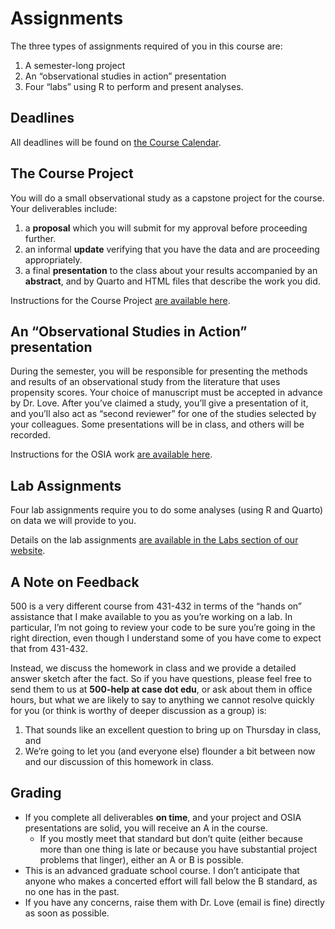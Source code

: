 # Assignments

The three types of assignments required of you in this course are:

1. A semester-long project
2. An "observational studies in action" presentation
3. Four "labs" using R to perform and present analyses.

## Deadlines

All deadlines will be found on [the Course Calendar](https://thomaselove.github.io/500-2025/calendar.html).

## The Course Project

You will do a small observational study as a capstone project for the course. Your deliverables include:

1. a **proposal** which you will submit for my approval before proceeding further.
2. an informal **update** verifying that you have the data and are proceeding appropriately.
3. a final **presentation** to the class about your results accompanied by an **abstract**, and by Quarto and HTML files that describe the work you did. 

Instructions for the Course Project [are available here](https://thomaselove.github.io/500-2025/proj500.html).

## An "Observational Studies in Action" presentation

During the semester, you will be responsible for presenting the methods and results of an observational study from the literature that uses propensity scores. Your choice of manuscript must be accepted in advance by Dr. Love. After you've claimed a study, you'll give a presentation of it, and you'll also act as "second reviewer" for one of the studies selected by your colleagues. Some presentations will be in class, and others will be recorded.

Instructions for the OSIA work [are available here](https://thomaselove.github.io/500-2025/osia.html).

## Lab Assignments

Four lab assignments require you to do some analyses (using R and Quarto) on data we will provide to you. 

Details on the lab assignments [are available in the Labs section of our website](https://thomaselove.github.io/500-2025/).

## A Note on Feedback

500 is a very different course from 431-432 in terms of the "hands on" assistance that I make available to you as you're working on a lab. In particular, I'm not going to review your code to be sure you're going in the right direction, even though I understand some of you have come to expect that from 431-432.

Instead, we discuss the homework in class and we provide a detailed answer sketch after the fact. So if you have questions, please feel free to send them to us at **500-help at case dot edu**, or ask about them in office hours, but what we are likely to say to anything we cannot resolve quickly for you (or think is worthy of deeper discussion as a group) is: 

1. That sounds like an excellent question to bring up on Thursday in class, and 
2. We're going to let you (and everyone else) flounder a bit between now and our discussion of this homework in class.

## Grading

- If you complete all deliverables **on time**, and your project and OSIA presentations are solid, you will receive an A in the course.
    - If you mostly meet that standard but don't quite (either because more than one thing is late or because you have substantial project problems that linger), either an A or B is possible.
- This is an advanced graduate school course. I don't anticipate that anyone who makes a concerted effort will fall below the B standard, as no one has in the past. 
- If you have any concerns, raise them with Dr. Love (email is fine) directly as soon as possible. 

